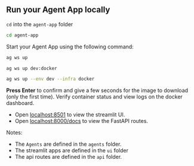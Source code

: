 ## Run your Agent App locally

`cd` into the `agent-app` folder

```bash
cd agent-app
```

Start your Agent App using the following command:

<CodeGroup>

```bash terminal
ag ws up
```

```bash shorthand
ag ws up dev:docker
```

```bash full options
ag ws up --env dev --infra docker
```

</CodeGroup>

**Press Enter** to confirm and give a few seconds for the image to download (only the first time). Verify container status and view logs on the docker dashboard.

- Open [localhost:8501](http://localhost:8501) to view the streamlit UI.
- Open [localhost:8000/docs](http://localhost:8000/docs) to view the FastAPI routes.

Notes:
- The `Agents` are defined in the `agents` folder.
- The streamlit apps are defined in the `ui` folder
- The api routes are defined in the `api` folder.
